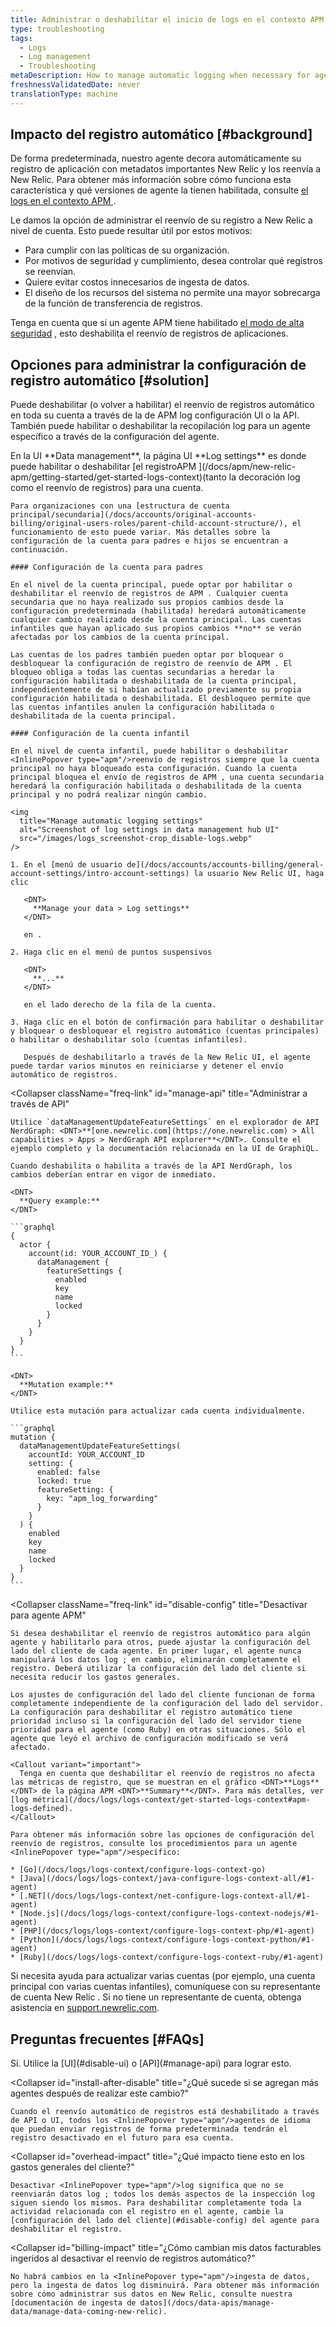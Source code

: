 ```yaml
---
title: Administrar o deshabilitar el inicio de logs en el contexto APM
type: troubleshooting
tags:
  - Logs
  - Log management
  - Troubleshooting
metaDescription: How to manage automatic logging when necessary for agents using APM logs in context.
freshnessValidatedDate: never
translationType: machine
---
```


## Impacto del registro automático [#background]

De forma predeterminada, nuestro <InlinePopover type="apm"/>agente decora automáticamente su registro de aplicación con metadatos importantes New Relic y los reenvía a New Relic. Para obtener más información sobre cómo funciona esta característica y qué versiones de agente la tienen habilitada, consulte [el logs en el contexto APM ](/docs/apm/new-relic-apm/getting-started/get-started-logs-context).

Le damos la opción de administrar el reenvío de su registro a New Relic a nivel de cuenta. Esto puede resultar útil por estos motivos:

* Para cumplir con las políticas de su organización.
* Por motivos de seguridad y cumplimiento, desea controlar qué registros se reenvían.
* Quiere evitar costos innecesarios de ingesta de datos.
* El diseño de los recursos del sistema no permite una mayor sobrecarga de la función de transferencia de registros.

Tenga en cuenta que si un agente APM tiene habilitado [el modo de alta seguridad](/docs/apm/agents/manage-apm-agents/configuration/high-security-mode) , esto deshabilita el reenvío de registros de aplicaciones.

## Opciones para administrar la configuración de registro automático [#solution]

Puede deshabilitar (o volver a habilitar) el reenvío de registros automático en toda su cuenta a través de la de APM log configuración UI o la API. También puede habilitar o deshabilitar la recopilación log para un agente específico a través de la configuración del agente.

<CollapserGroup>
  <Collapser
    className="freq-link"
    id="manage-ui"
    title="Administrar la configuración a través de UI"
  >
    En la UI <DNT>**Data management**</DNT>, la página UI <DNT>**Log settings**</DNT> es donde puede habilitar o deshabilitar [el registroAPM ](/docs/apm/new-relic-apm/getting-started/get-started-logs-context)(tanto la decoración log como el reenvío de registros) para una cuenta.

    Para organizaciones con una [estructura de cuenta principal/secundaria](/docs/accounts/original-accounts-billing/original-users-roles/parent-child-account-structure/), el funcionamiento de esto puede variar. Más detalles sobre la configuración de la cuenta para padres e hijos se encuentran a continuación.

    #### Configuración de la cuenta para padres

    En el nivel de la cuenta principal, puede optar por habilitar o deshabilitar el reenvío de registros de APM . Cualquier cuenta secundaria que no haya realizado sus propios cambios desde la configuración predeterminada (habilitada) heredará automáticamente cualquier cambio realizado desde la cuenta principal. Las cuentas infantiles que hayan aplicado sus propios cambios **no** se verán afectadas por los cambios de la cuenta principal.

    Las cuentas de los padres también pueden optar por bloquear o desbloquear la configuración de registro de reenvío de APM . El bloqueo obliga a todas las cuentas secundarias a heredar la configuración habilitada o deshabilitada de la cuenta principal, independientemente de si habían actualizado previamente su propia configuración habilitada o deshabilitada. El desbloqueo permite que las cuentas infantiles anulen la configuración habilitada o deshabilitada de la cuenta principal.

    #### Configuración de la cuenta infantil

    En el nivel de cuenta infantil, puede habilitar o deshabilitar <InlinePopover type="apm"/>reenvío de registros siempre que la cuenta principal no haya bloqueado esta configuración. Cuando la cuenta principal bloquea el envío de registros de APM , una cuenta secundaria heredará la configuración habilitada o deshabilitada de la cuenta principal y no podrá realizar ningún cambio.

    <img
      title="Manage automatic logging settings"
      alt="Screenshot of log settings in data management hub UI"
      src="/images/logs_screenshot-crop_disable-logs.webp"
    />

    1. En el [menú de usuario de](/docs/accounts/accounts-billing/general-account-settings/intro-account-settings) la usuario New Relic UI, haga clic

       <DNT>
         **Manage your data > Log settings**
       </DNT>

       en .

    2. Haga clic en el menú de puntos suspensivos

       <DNT>
         **...**
       </DNT>

       en el lado derecho de la fila de la cuenta.

    3. Haga clic en el botón de confirmación para habilitar o deshabilitar y bloquear o desbloquear el registro automático (cuentas principales) o habilitar o deshabilitar solo (cuentas infantiles).

       Después de deshabilitarlo a través de la New Relic UI, el agente puede tardar varios minutos en reiniciarse y detener el envío automático de registros.
  </Collapser>

  <Collapser
    className="freq-link"
    id="manage-api"
    title="Administrar a través de API"
  >
    Utilice `dataManagementUpdateFeatureSettings` en el explorador de API NerdGraph: <DNT>**[one.newrelic.com](https://one.newrelic.com) > All capabilities > Apps > NerdGraph API explorer**</DNT>. Consulte el ejemplo completo y la documentación relacionada en la UI de GraphiQL.

    Cuando deshabilita o habilita a través de la API NerdGraph, los cambios deberían entrar en vigor de inmediato.

    <DNT>
      **Query example:**
    </DNT>

    ```graphql
    {
      actor {
        account(id: YOUR_ACCOUNT_ID_) {
          dataManagement {
            featureSettings {
              enabled
              key
              name
              locked
            }
          }
        }
      }
    }
    ```

    <DNT>
      **Mutation example:**
    </DNT>

    Utilice esta mutación para actualizar cada cuenta individualmente.

    ```graphql
    mutation {
      dataManagementUpdateFeatureSettings(
        accountId: YOUR_ACCOUNT_ID
        setting: {
          enabled: false
          locked: true
          featureSetting: { 
            key: "apm_log_forwarding" 
          }
        }
      ) {
        enabled
        key
        name
        locked
      }
    }
    ```
  </Collapser>

  <Collapser
    className="freq-link"
    id="disable-config"
    title="Desactivar para agente APM"
  >
    Si desea deshabilitar el reenvío de registros automático para algún agente y habilitarlo para otros, puede ajustar la configuración del lado del cliente de cada agente. En primer lugar, el agente nunca manipulará los datos log ; en cambio, eliminarán completamente el registro. Deberá utilizar la configuración del lado del cliente si necesita reducir los gastos generales.

    Los ajustes de configuración del lado del cliente funcionan de forma completamente independiente de la configuración del lado del servidor. La configuración para deshabilitar el registro automático tiene prioridad incluso si la configuración del lado del servidor tiene prioridad para el agente (como Ruby) en otras situaciones. Sólo el agente que leyó el archivo de configuración modificado se verá afectado.

    <Callout variant="important">
      Tenga en cuenta que deshabilitar el reenvío de registros no afecta las métricas de registro, que se muestran en el gráfico <DNT>**Logs**</DNT> de la página APM <DNT>**Summary**</DNT>. Para más detalles, ver [log métrica](/docs/logs/logs-context/get-started-logs-context#apm-logs-defined).
    </Callout>

    Para obtener más información sobre las opciones de configuración del reenvío de registros, consulte los procedimientos para un agente <InlinePopover type="apm"/>específico:

    * [Go](/docs/logs/logs-context/configure-logs-context-go)
    * [Java](/docs/logs/logs-context/java-configure-logs-context-all/#1-agent)
    * [.NET](/docs/logs/logs-context/net-configure-logs-context-all/#1-agent)
    * [Node.js](/docs/logs/logs-context/configure-logs-context-nodejs/#1-agent)
    * [PHP](/docs/logs/logs-context/configure-logs-context-php/#1-agent)
    * [Python](/docs/logs/logs-context/configure-logs-context-python/#1-agent)
    * [Ruby](/docs/logs/logs-context/configure-logs-context-ruby/#1-agent)
  </Collapser>
</CollapserGroup>

Si necesita ayuda para actualizar varias cuentas (por ejemplo, una cuenta principal con varias cuentas infantiles), comuníquese con su representante de cuenta New Relic . Si no tiene un representante de cuenta, obtenga asistencia en [support.newrelic.com](https://support.newrelic.com).

## Preguntas frecuentes [#FAQs]

<CollapserGroup>
  <Collapser
    id="disable-before-install"
    title="¿Puedo desactivar el registro del agente antes de instalar cualquier agente de idioma?"
  >
    Sí. Utilice la [UI](#disable-ui) o [API](#manage-api) para lograr esto.
  </Collapser>

  <Collapser
    id="install-after-disable"
    title="¿Qué sucede si se agregan más agentes después de realizar este cambio?"
  >
    Cuando el reenvío automático de registros está deshabilitado a través de API o UI, todos los <InlinePopover type="apm"/>agentes de idioma que puedan enviar registros de forma predeterminada tendrán el registro desactivado en el futuro para esa cuenta.
  </Collapser>

  <Collapser
    id="overhead-impact"
    title="¿Qué impacto tiene esto en los gastos generales del cliente?"
  >
    Desactivar <InlinePopover type="apm"/>log significa que no se reenviarán datos log ; todos los demás aspectos de la inspección log siguen siendo los mismos. Para deshabilitar completamente toda la actividad relacionada con el registro en el agente, cambie la [configuración del lado del cliente](#disable-config) del agente para deshabilitar el registro.
  </Collapser>

  <Collapser
    id="billing-impact"
    title="¿Cómo cambian mis datos facturables ingeridos al desactivar el reenvío de registros automático?"
  >
    No habrá cambios en la <InlinePopover type="apm"/>ingesta de datos, pero la ingesta de datos log disminuirá. Para obtener más información sobre cómo administrar sus datos en New Relic, consulte nuestra [documentación de ingesta de datos](/docs/data-apis/manage-data/manage-data-coming-new-relic).
  </Collapser>
</CollapserGroup>
